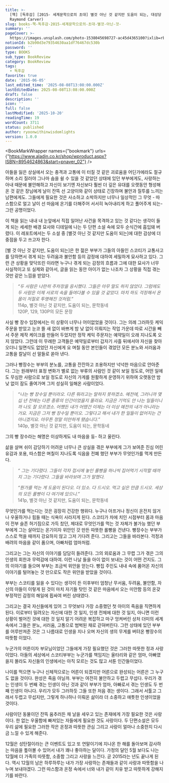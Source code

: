 ```yaml
---
title: >-
  [책] [독후감] [2015- 세계문학으로의 초대] 별것 아닌 것 같지만 도움이 되는, 대성당 - 레이먼드 카버(CATHEDRAL,
  Raymond Carver)
slug: books-책-독후감-2015-세계문학으로의-초대-별것-아닌-것-
summary: ''
pageCover: >-
  https://images.unsplash.com/photo-1538045698727-ac45d4365100?ixlib=rb-4.0.3&q=85&fm=jpg&crop=entropy&cs=srgb
notionId: b2b90d3e79354630aa1df76467dc530b
password: ''
type: BOOKS
sub_type: BookReview
category: BookReview
tags:
  - 독후감
favorite: true
date: '2015-06-05'
last_edited_time: '2025-08-08T13:08:00.000Z'
lastEditedDate: 2025-08-08T13:08:00.000Z
draft: false
description: ''
icon: ''
full: false
lastModified: '2025-10-20'
readingTime: 19
wordCount: 3711
status: published
author: ryoonwithinwisdomlights
version: 1.0.0
---
```


<BookMarkWrapper names={"bookmark"} urls={"https://www.aladin.co.kr/shop/wproduct.aspx?ISBN=8954624863&start=pnaver_02"} />


아들을 잃은 상실에서 오는 충격과 고통에 이 터질 것 같은 괴로움을 어딘가에라도 절규하며 소리 질러야 그나마 숨을 쉴 수 있을 것 같았던 상태에 있던 부부에게도, 사랑하는 아내 때문에 불안해하고 자신이 보기엔 자신보다 훨씬 더 깊은 유대를 오랫동안 형성해 온 것 같은 장님에게 날이 잔뜩 선 고양이와 같이 상태로 긴장하며 불안과 질투를 느끼는 남편에게도. 그들에게 필요한 것은 사소하고 소박하지만 너무나 일상적인 그 무엇 - 따스함으로 얼고 날이 선 마음에 온기를 더해주어 서서히 녹아내리게 하고 풀어주게 되는- 그런 공명이었다.


이 책을 읽는 내내 내 눈앞에서 직접 일어난 사건을 목격하고 있는 것 같다는 생각이 들게 되는 세세한 배경 묘사와 디테일에 나는 두 단편 소설 속에 모두 순식간에 흡입돼 버렸다. 이 레포트에서는 두 소설 중 [별것 아닌 것 같지만 도움이 되는]에 대한 감상에 더 중점을 두고 쓰고자 한다.


[별 것 아닌 것 같지만, 도움이 되는]은 한 젊은 부부가 그들의 아들인 스코티가 교통사고를 당하면서 겪게 되는 두려움과 불안함 등의 감정에 대하여 세밀하게 묘사하고 있다. 그런 큰 상황을 맞닥뜨린 이라면 누구나 겪게 되는 감정의 흐름과 그에 대한 묘사가 너무 사실적이고 또 실제와 같아서, 글을 읽는 동안 아이가 없는 나조차 그 상황을 직접 겪는 것만 같은 느낌을 받았다.

> _“두 사람은 나란히 주차장을 응시했다. 그들은 아무 말도 하지 않았다. 그럼에도 두 사람은 이제 서로의 속을 들여다볼 수 있을 것 같았다. 마치 하도 걱정해서 온몸이 저절로 투명해진 것처럼.”_  
> 114p, 별것 아닌 것 같지만, 도움이 되는, 문학동네  
> 120P, 129, 130P의 모든 문장

사실 빵 장수 입장에서는 이 상황이 너무나 어이없었을 것이다. 그는 의례 그러하듯 케익 주문을 받았고 눈코 뜰 새 없이 바쁘게 밤 낮 없이 이뤄지는 작업 가운데 따로 시간을 빼서 주문 제작 케이크를 만들어 두었지만 정작 케익 주문자는 예약일이 오래 지나도록 오지 않았다. 그런데 이 무례한 고객들은 예약일로부터 갑자기 사흘 뒤에서야 자신을 찾아오더니 일면식도 없었던 자신에게 요 며칠 동안 본인들이 겪었던 모든 분노와 서러움과 고통을 칼날이 선 말들로 쏟아 낸다.


그러나 빵장수는 부부의 분노를, 고통을 잔잔하고 조용하지만 넉넉한 마음으로 안아준다. 그는 원래부터 표정 변화가 별로 없는 부류의 사람인 것 같이 보일 정도로, 어떤 일에도 무심한 사람으로 보일 정도로 자신의 가게를 원활하게 운영하기 위하여 오랫동안 밤 낮 없이 잠도 줄여가며 그저 성실히 일해온 사람이었다.

> _“나는 빵 장수일 뿐이라오. 다른 뭐라고는 말하지 못하겠소. 예전에, 그러니까 몇 십 년 전에는 다른 종류의 인간이었을지 몰라요. 지금은 기억도 안 나는 일들이니까 나도 잘 모르겠소. 어쨌든 내가 어땠건 이제는 더 이상 예전의 내가 아니라는 거요. 지금은 그저 빵 장수일 뿐이오. 그렇다고 해서 내가 한 일들이 없어지는 건 아니겠지요. 아무튼 정말 미안하게 됐습니다.”_  
> 140p, 별것 아닌 것 같지만, 도움이 되는, 문학동네  
> 

그의 빵 장수라는 해명은 이상하게도 내 마음을 둥- 하고 울린다.


삶을 살며 쉬이 감당하기 어려운 너무나 큰 상실을 겪은 부부에게 그가 보여준 진심 어린 유감과 포용, 따스함은 며칠이 지나도록 식음을 전폐 했던 부부가 무엇인가를 먹게 만든다.

> _“ 그는 기다렸다. 그들이 각자 접시에 놓인 롤빵을 하나씩 집어먹기 시작할 때까지 그는 기다렸다. 그들을 바라보며 그가 말했다._  
>   
> _“뭔가를 먹는 게 도움이 된다오. 더 있소. 다 드시오. 먹고 싶은 만큼 드시오. 세상의 모든 롤빵이 다 여기에 있으니.”_  
> 141p, 별것 아닌 것 같지만, 도움이 되는, 문학동네

무엇인가를 먹는다는 것은 굉장히 건강한 행위다. 누구나 아프거나 정신이 온전치 않거나 우울하거나 힘들 때는 식욕이 사라지게 된다. 스코티가 차에 치인 시점부터 몸과 마음이 전부 슬픈 허기짐으로 가득 찼던, 제대로 무엇인가를 먹는 것 자체가 불가능 했던 부부에게 그는 살아있는 온기이자 위안인 갓 만든 따뜻한 롤빵을 건낸다. 빵장수는 부부가 스스로 먹을 때까지 강요하지 않고 그저 기다려 준다. 그리고는 그들을 바라본다. 걱정과 배려의 마음을 같이 품으며, 아빠처럼 엄마처럼.


그리고는 그는 자신의 이야기를 담담히 들려준다. 그의 외로움과 그 무렵 그가 겪은 그의 인생의 회한과 무력감에 대하여. 이런 나날 들을 아이 없이 보내는 것이 어떤 건지도. 그의 이야기를 들으며 부부는 조금씩 위안을 얻는다. 빵집 주인도 내내 속에 품어온 자신의 이야기를 털어놓는 것 만으로도 작은 위안을 받았을 것이다.


부부는 스코티를 잃을 수 있다는 생각이 든 이후부터 엄청난 무서움, 두려움, 불안함, 자신의 아들이 이렇게 된 것이 마치 자기들 탓인 것 같은 마음에서 오는 미안함 등의 온갖 부정적인 감정의 해일에 휩싸여 버린 상태였다.


그리고는 결국 자신들에게 있어 그 무엇보다 가장 소중했던 첫 아이의 죽음을 직면하게 된다. 이로부터 밀려오는 자신에 대한 것 일지, 인생 전체에 대한 것 일지, 아니면 이런 상황이 벌어진 것에 대한 것 일지 알기 어려운 복잡하고 마구 엉켜버린 상처 더미의 세계 속에서 그들은 분노, 서러움, 고통으로 범벅된 채로 갇혀버린다. 그런 상태에 있던 부부를 어루만져준 것은 그 나름대로 인생을 지나 오며 자신의 생의 무게를 버텨온 빵장수의 따뜻함 이었다.


누군가의 어른이자 부모님이었던 그들에게 가장 필요했던 것은 그러한 따뜻한 정과 사랑이었다. 아들의 세상에서 스코티부부는 누군가를 책임지는 울타리와 같은 엄마, 아빠였을지 몰라도 자신들의 인생에서는 아직 모르는 것도 많고 서툰 인간들이었다.


나이를 먹으면 누구나 신체적으로는 어른이 되겠지만 어른으로 완성되는 어른은 그 누구도 없을 것이다. 완성은 죽음 아닐까. 부부는 여전히 불안하고 두렵고 무섭다. 우리가 겪는 인생이 두 번째 겪는 인생이 아닌 것과 같이 부부가 엄마, 아빠로서 겪는 인생도 두 번째 인생이 아니다. 우리가 모두 그러하듯 그들 또한 처음 겪는 생이다. 그래서 서툴고 그래서 두렵고 무섭지만, 그렇게 하나하나 이뤄온 삶이라 더 소중하고 애틋한 인생이었을 것이다.


사람이던 동물이던 잔뜩 움추러든 채 날을 세우고 있는 존재에게 가장 필요한 것은 사랑이다. 한 없는 우울함에 빠져있는 자들에게 필요한 것도 사랑이다. 두 단편소설은 모두 우리 삶에 필요한 그러한 작은 온정과 따뜻한 관심 그리고 사랑이 얼마나 소중한지 다시금 느낄 수 있게 해준다.


12월은 성탄절이라는 큰 이벤트도 있고 또 연말이기에 지나온 한 해를 돌아보며 감사하는 마음을 톺아볼 수 있어서 내가 꽤나 좋아하는 달이다. 가정의 달인 5월 보다도 나는 12월에 더 가족의 따뜻함, 소중함 그리고 사랑을 느낀다. 곧 2015라는 년도 끝나게 된다. 역시 12월의 남은 하루하루는 내가 가장 사랑하는 존재들과 같이 사랑과 따뜻함을 나누며 보내야겠다. 그런 따스함과 온정 속에서 너와 내가 같이 치유 받고 따뜻하게 강해지기를 바란다.


